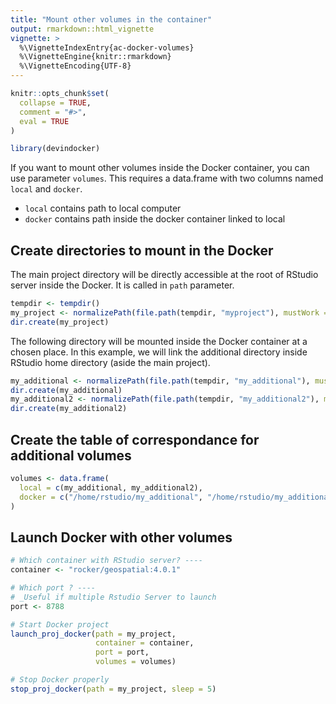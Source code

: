 ```yaml
---
title: "Mount other volumes in the container"
output: rmarkdown::html_vignette
vignette: >
  %\VignetteIndexEntry{ac-docker-volumes}
  %\VignetteEngine{knitr::rmarkdown}
  %\VignetteEncoding{UTF-8}
---
```


<script type="text/javascript">
$(document).ready(function () {
  window.initializeCodeFolding("show" === "show");
});
</script>


```r
knitr::opts_chunk$set(
  collapse = TRUE,
  comment = "#>",
  eval = TRUE
)
```

```r
library(devindocker)
```

If you want to mount other volumes inside the Docker container, you can use parameter `volumes`. 
This requires a data.frame with two columns named `local` and `docker`.

- `local` contains path to local computer
- `docker` contains path inside the docker container linked to local

## Create directories to mount in the Docker

The main project directory will be directly accessible at the root of RStudio server inside the Docker. It is called in `path` parameter. 

```r
tempdir <- tempdir()
my_project <- normalizePath(file.path(tempdir, "myproject"), mustWork = FALSE)
dir.create(my_project)
```

The following directory will be mounted inside the Docker container at a chosen place. In this example, we will link the additional directory inside RStudio home directory (aside the main project). 

```r
my_additional <- normalizePath(file.path(tempdir, "my_additional"), mustWork = FALSE)
dir.create(my_additional)
my_additional2 <- normalizePath(file.path(tempdir, "my_additional2"), mustWork = FALSE)
dir.create(my_additional2)
```

## Create the table of correspondance for additional volumes

```r
volumes <- data.frame(
  local = c(my_additional, my_additional2),
  docker = c("/home/rstudio/my_additional", "/home/rstudio/my_additional2") 
)
```


## Launch Docker with other volumes

```r
# Which container with RStudio server? ----
container <- "rocker/geospatial:4.0.1"

# Which port ? ----
# _Useful if multiple Rstudio Server to launch
port <- 8788

# Start Docker project
launch_proj_docker(path = my_project,
                   container = container,
                   port = port,
                   volumes = volumes)

# Stop Docker properly
stop_proj_docker(path = my_project, sleep = 5)
```
